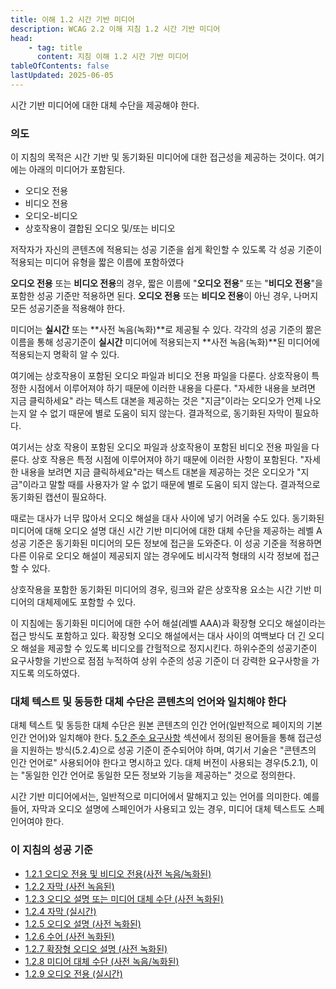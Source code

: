 ```yaml
---
title: 이해 1.2 시간 기반 미디어
description: WCAG 2.2 이해 지침 1.2 시간 기반 미디어
head:
    - tag: title
      content: 지침 이해 1.2 시간 기반 미디어
tableOfContents: false
lastUpdated: 2025-06-05
---
```



<Card title="지침">
시간 기반 미디어에 대한 대체 수단을 제공해야 한다.
</Card>

### 의도

이 지침의 목적은 시간 기반 및 동기화된 미디어에 대한 접근성을 제공하는 것이다. 여기에는 아래의 미디어가 포함된다.

*   오디오 전용
*   비디오 전용
*   오디오-비디오
*   상호작용이 결합된 오디오 및/또는 비디오

저작자가 자신의 콘텐츠에 적용되는 성공 기준을 쉽게 확인할 수 있도록 각 성공 기준이 적용되는 미디어 유형을 짧은 이름에 포함하였다

**오디오 전용** 또는 **비디오 전용**의 경우, 짧은 이름에 "**오디오 전용**" 또는 "**비디오 전용**"을 포함한 성공 기준만 적용하면 된다. **오디오 전용** 또는 **비디오 전용**이 아닌 경우, 나머지 모든 성공기준을 적용해야 한다.

미디어는 **실시간** 또는 **사전 녹음(녹화)**로 제공될 수 있다. 각각의 성공 기준의 짦은 이름을 통해 성공기준이 **실시간** 미디어에 적용되는지 **사전 녹음(녹화)**된 미디어에 적용되는지 명확히 알 수 있다.

여기에는 상호작용이 포함된 오디오 파일과 비디오 전용 파일을 다룬다. 상호작용이 특정한 시점에서 이루어져야 하기 때문에 이러한 내용을 다룬다. "자세한 내용을 보려면 지금 클릭하세요" 라는 텍스트 대본을 제공하는 것은 "지금"이라는 오디오가 언제 나오는지 알 수 없기 때문에 별로 도움이 되지 않는다. 결과적으로, 동기화된 자막이 필요하다.

여기서는 상호 작용이 포함된 오디오 파일과 상호작용이 포함된 비디오 전용 파일을 다룬다. 상호 작용은 특정 시점에 이루어져야 하기 때문에 이러한 사항이 포함된다. "자세한 내용을 보려면 지금 클릭하세요"라는 텍스트 대본을 제공하는 것은 오디오가 "지금"이라고 말할 때를 사용자가 알 수 없기 때문에 별로 도움이 되지 않는다. 결과적으로 동기화된 캡션이 필요하다.

때로는 대사가 너무 많아서 오디오 해설을 대사 사이에 넣기 어려울 수도 있다. 동기화된 미디어에 대해 오디오 설명 대신 시간 기반 미디어에 대한 대체 수단을 제공하는 레벨 A 성공 기준은 동기화된 미디어의 모든 정보에 접근을 도와준다. 이 성공 기준을 적용하면 다른 이유로 오디오 해설이 제공되지 않는 경우에도 비시각적 형태의 시각 정보에 접근할 수 있다.

상호작용을 포함한 동기화된 미디어의 경우, 링크와 같은 상호작용 요소는 시간 기반 미디어의 대체제에도 포함할 수 있다.

이 지침에는 동기화된 미디어에 대한 수어 해설(레벨 AAA)과 확장형 오디오 해설이라는 접근 방식도 포함하고 있다. 확장형 오디오 해설에서는 대사 사이의 여백보다 더 긴 오디오 해설을 제공할 수 있도록 비디오를 간헐적으로 정지시킨다. 하위수준의 성공기준이 요구사항을 기반으로 점점 누적하여 상위 수준의 성공 기준이 더 강력한 요구사항을 가지도록 의도하였다.

### 대체 텍스트 및 동등한 대체 수단은 콘텐츠의 언어와 일치해야 한다

대체 텍스트 및 동등한 대체 수단은 원본 콘텐츠의 인간 언어(일반적으로 페이지의 기본 인간 언어)와 일치해야 한다. [5.2 준수 요구사항](/docs/wcag2/#52-%EC%A4%80%EC%88%98-%EC%9A%94%EA%B5%AC%EC%82%AC%ED%95%AD) 섹션에서 정의된 용어들을 통해 접근성을 지원하는 방식(5.2.4)으로 성공 기준이 준수되어야 하며, 여기서 기술은 "콘텐츠의 인간 언어로" 사용되어야 한다고 명시하고 있다. 대체 버전이 사용되는 경우(5.2.1), 이는 "동일한 인간 언어로 동일한 모든 정보와 기능을 제공하는" 것으로 정의한다.

시간 기반 미디어에서는, 일반적으로 미디어에서 말해지고 있는 언어를 의미한다. 예를 들어, 자막과 오디오 설명에 스페인어가 사용되고 있는 경우, 미디어 대체 텍스트도 스페인어여야 한다.


### 이 지침의 성공 기준

*   [1.2.1 오디오 전용 및 비디오 전용(사전 녹음/녹화된)](../audio-only-and-video-only-prerecorded)
*   [1.2.2 자막 (사전 녹음된)](../captions-prerecorded)
*   [1.2.3 오디오 설명 또는 미디어 대체 수단 (사전 녹화된)](../audio-description-or-media-alternative-prerecorded)
*   [1.2.4 자막 (실시간)](../captions-live)
*   [1.2.5 오디오 설명 (사전 녹화된)](../audio-description-prerecorded)
*   [1.2.6 수어 (사전 녹화된)](../sign-language-prerecorded)
*   [1.2.7 확장형 오디오 설명 (사전 녹화된)](../extended-audio-description-prerecorded)
*   [1.2.8 미디어 대체 수단 (사전 녹음/녹화된)](../media-alternative-prerecorded)
*   [1.2.9 오디오 전용 (실시간)](../audio-only-live)

